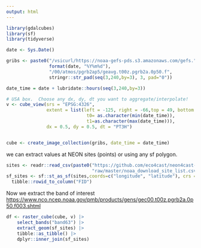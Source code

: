 ```yaml
---
output: html
---
```


```r
library(gdalcubes)
library(sf)
library(tidyverse)
```


```r
date <- Sys.Date()

gribs <- paste0("/vsicurl/https://noaa-gefs-pds.s3.amazonaws.com/gefs.",
                format(date, "%Y%m%d"),
                "/00/atmos/pgrb2ap5/geavg.t00z.pgrb2a.0p50.f",
                stringr::str_pad(seq(3,240,by=3), 3, pad="0"))

date_time = date + lubridate::hours(seq(3,240,by=3))

# USA box.  Choose any dx, dy, dt you want to aggregate/interpolate!
v <- cube_view(srs = "EPSG:4326", 
               extent = list(left = -125, right = -66,top = 49, bottom = 25,
                              t0= as.character(min(date_time)), 
                              t1=as.character(max(date_time))),
               dx = 0.5, dy = 0.5, dt = "PT3H")


cube <- create_image_collection(gribs, date_time = date_time)
```

we can extract values at NEON sites (points) or using any sf polygon.

```r
sites <- readr::read_csv(paste0("https://github.com/eco4cast/neon4cast-noaa-download/",
                                "raw/master/noaa_download_site_list.csv"))
sf_sites <- sf::st_as_sf(sites,coords=c("longitude", "latitude"), crs = 4326) |>
  tibble::rowid_to_column("FID")
```


Now we extract the band of interest
<https://www.nco.ncep.noaa.gov/pmb/products/gens/gec00.t00z.pgrb2a.0p50.f003.shtml>

```r
df <- raster_cube(cube, v) |>
    select_bands("band63") |> 
    extract_geom(sf_sites) |>
    tibble::as_tibble() |>
    dplyr::inner_join(sf_sites)

```